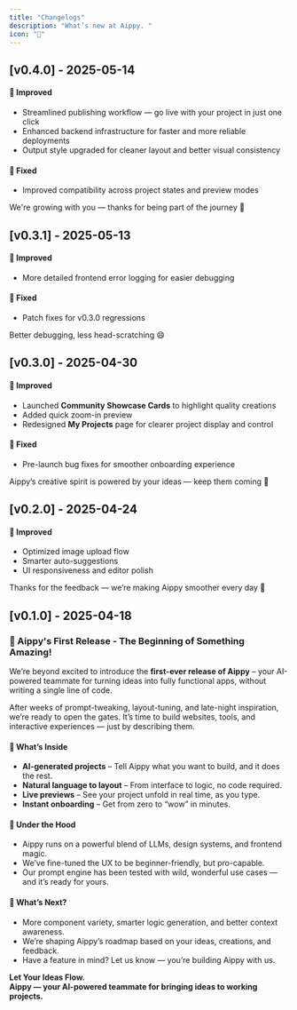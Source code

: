 ```yaml
---
title: "Changelogs"
description: "What’s new at Aippy. "
icon: "🚀"
---
```


## [v0.4.0] - 2025-05-14

#### 🚀 Improved  

- Streamlined publishing workflow — go live with your project in just one click  
- Enhanced backend infrastructure for faster and more reliable deployments  
- Output style upgraded for cleaner layout and better visual consistency   

#### 🐛 Fixed  
  
- Improved compatibility across project states and preview modes  

We're growing with you — thanks for being part of the journey 💜

## [v0.3.1] - 2025-05-13

#### 🚀 Improved  

- More detailed frontend error logging for easier debugging  

#### 🐛 Fixed  

- Patch fixes for v0.3.0 regressions  

Better debugging, less head-scratching 😄

## [v0.3.0] - 2025-04-30

#### 🚀 Improved  

- Launched **Community Showcase Cards** to highlight quality creations  
- Added quick zoom-in preview  
- Redesigned **My Projects** page for clearer project display and control  

#### 🐛 Fixed  

- Pre-launch bug fixes for smoother onboarding experience  

Aippy’s creative spirit is powered by your ideas — keep them coming 💜 

## [v0.2.0] - 2025-04-24

#### 🚀 Improved  

- Optimized image upload flow
- Smarter auto-suggestions
- UI responsiveness and editor polish 

Thanks for the feedback — we’re making Aippy smoother every day 💜


## [v0.1.0] - 2025-04-18

### 🎉 Aippy's First Release - The Beginning of Something Amazing!

We’re beyond excited to introduce the **first-ever release of Aippy** – your AI-powered teammate for turning ideas into fully functional apps, without writing a single line of code.

After weeks of prompt-tweaking, layout-tuning, and late-night inspiration, we’re ready to open the gates. It’s time to build websites, tools, and interactive experiences — just by describing them.

#### 🚀 What’s Inside
- **AI-generated projects** – Tell Aippy what you want to build, and it does the rest.
- **Natural language to layout** – From interface to logic, no code required.
- **Live previews** – See your project unfold in real time, as you type.
- **Instant onboarding** – Get from zero to “wow” in minutes.

#### 🔧 Under the Hood
- Aippy runs on a powerful blend of LLMs, design systems, and frontend magic.
- We’ve fine-tuned the UX to be beginner-friendly, but pro-capable.
- Our prompt engine has been tested with wild, wonderful use cases — and it’s ready for yours.

#### 🔮 What’s Next?
- More component variety, smarter logic generation, and better context awareness.
- We’re shaping Aippy’s roadmap based on your ideas, creations, and feedback.
- Have a feature in mind? Let us know — you’re building Aippy with us.

  
**Let Your Ideas Flow.**  
**Aippy — your AI-powered teammate for bringing ideas to working projects.**
